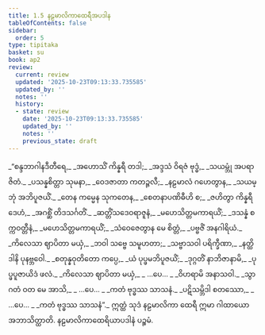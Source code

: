 ```yaml
---
title: 1.5 နဠမာလိကာထေရီအပဒါန
tableOfContents: false
sidebar:
  order: 5
type: tipitaka
basket: su
book: ap2
review:
  current: review
  updated: '2025-10-23T09:13:33.735585'
  updated_by: ''
  notes: ''
  history:
  - state: review
    date: '2025-10-23T09:13:33.735585'
    updated_by: ''
    notes: ''
    previous_state: draft
---
```



<ReviewStatus review={frontmatter.review} showDetails={true} />

<HypothesisAnnotation frontmatter={frontmatter} />

<DynamicBreadcrumb />

<Division number="37" book="ap2" e="ch" v="20" p="4">

<Paragraph number="47" type="verses" book="ap2">
_“စန္ဒဘာဂါနဒီတီရေ,_  
_အဟောသိံ ကိန္နရီ တဒါ;_  
_အဒ္ဒသံ ဝိရဇံ ဗုဒ္ဓံ,_  
_သယမ္ဘုံ အပရာဇိတံ._  

</Paragraph>

</Division>
<Division number="38" book="ap2" e="ch" v="20" p="4">

<Paragraph number="48" type="verses" book="ap2">
_ပသန္နစိတ္တာ သုမနာ,_  
_ဝေဒဇာတာ ကတဉ္ဇလီ;_  
_နဠမာလံ ဂဟေတွာန,_  
_သယမ္ဘုံ အဘိပူဇယိံ._  

</Paragraph>

</Division>
<Division number="39" book="ap2" e="ch" v="20" p="4">

<Paragraph number="49" type="verses" book="ap2">
_တေန ကမ္မေန သုကတေန,_  
_စေတနာပဏိဓီဟိ စ;_  
_ဇဟိတွာ ကိန္နရီဒေဟံ,_  
_အဂစ္ဆိံ တိဒသင်္ဂတိံ._  

</Paragraph>

</Division>
<Division number="40" book="ap2" e="ch" v="20" p="4">

<Paragraph number="50" type="verses" book="ap2">
_ဆတ္တိံသဒေဝရာဇူနံ,_  
_မဟေသိတ္တမကာရယိံ;_  
_ဒသန္နံ စက္ကဝတ္တီနံ,_  
_မဟေသိတ္တမကာရယိံ;_  
_သံဝေဇေတွာန မေ စိတ္တံ,_  
_ပဗ္ဗဇိံ အနဂါရိယံ._  

</Paragraph>

</Division>
<Division number="41" book="ap2" e="ch" v="20" p="4">

<Paragraph number="51" type="verses" book="ap2">
_ကိလေသာ ဈာပိတာ မယှံ,_  
_ဘဝါ သဗ္ဗေ သမူဟတာ;_  
_သဗ္ဗာသဝါ ပရိက္ခီဏာ,_  
_နတ္ထိ ဒါနိ ပုနဗ္ဘဝေါ._  

</Paragraph>

</Division>
<Division number="42" book="ap2" e="ch" v="20" p="4">

<Paragraph number="52" type="verses" book="ap2">
_စတုန္နဝုတိတော ကပ္ပေ,_  
_ယံ ပုပ္ဖမဘိပူဇယိံ;_  
_ဒုဂ္ဂတိံ နာဘိဇာနာမိ,_  
_ပုပ္ဖပူဇာယိဒံ ဖလံ._  

</Paragraph>

</Division>
<Division number="43" book="ap2" e="ch" v="20" p="5">

<Paragraph number="53" type="verses" book="ap2">
_ကိလေသာ ဈာပိတာ မယှံ,_  
_ …ပေ… _  
_ဝိဟရာမိ အနာသဝါ._  

</Paragraph>

</Division>
<Division number="44" book="ap2" e="ch" v="20" p="5">

<Paragraph number="54" type="verses" book="ap2">
_သွာဂတံ ဝတ မေ အာသိ,_  
_ …ပေ… _  
_ကတံ ဗုဒ္ဓဿ သာသနံ._  

</Paragraph>

</Division>
<Division number="45" book="ap2" e="ch" v="20" p="5">

<Paragraph number="55" type="verses" book="ap2">
_ပဋိသမ္ဘိဒါ စတဿော,_  
_ …ပေ… _  
_ကတံ ဗုဒ္ဓဿ သာသနံ”._  

</Paragraph>

<Paragraph number="56" book="ap2">
ဣတ္ထံ သုဒံ နဠမာလိကာ ထေရီ ဣမာ ဂါထာယော အဘာသိတ္ထာတိ.

</Paragraph>
</Division>

<Paragraph number="57" type="center" book="ap2">
နဠမာလိကာထေရိယာပဒါနံ ပဉ္စမံ.
</Paragraph>